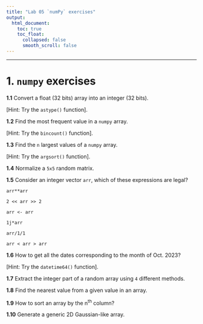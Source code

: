 ```yaml
---
title: "Lab 05 `numPy` exercises"
output:
  html_document:
    toc: true
    toc_float:
      collapsed: false
      smooth_scroll: false
---
```


***

# 1. `numpy` exercises

**1.1**  Convert a float (32 bits) array into an integer (32 bits).

[Hint: Try the `astype()` function].

**1.2**  Find the most frequent value in a `numpy` array.

[Hint: Try the `bincount()` function].

**1.3**  Find the `n` largest values of a `numpy` array.

[Hint: Try the `argsort()` function].

**1.4**  Normalize a `5x5` random matrix.

**1.5**  Consider an integer vector `arr`, which of these expressions are legal?  

```
arr**arr

2 << arr >> 2

arr <- arr

1j*arr

arr/1/1

arr < arr > arr
```

**1.6** How to get all the dates corresponding to the month of Oct. 2023?  

[Hint: Try the `datetime64()` function].


**1.7** Extract the integer part of a random array using `4` different methods.  

**1.8** Find the nearest value from a given value in an array.  

**1.9** How to sort an array by the n^th^ column?   

**1.10** Generate a generic 2D Gaussian-like array.  



